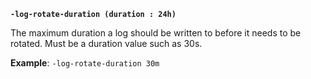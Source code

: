 <a id="server-flag-log-rotate-duration" />

**`-log-rotate-duration (duration : 24h)`**

The maximum duration a log should be written to before it needs to be rotated.
Must be a duration value such as 30s.

**Example**: `-log-rotate-duration 30m`